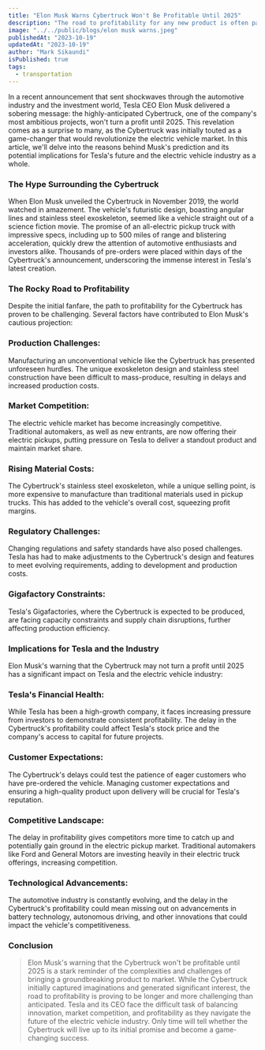 ```yaml
---
title: "Elon Musk Warns Cybertruck Won't Be Profitable Until 2025"
description: "The road to profitability for any new product is often paved with obstacles, and the Cybertruck is no exception."
image: "../../public/blogs/elon musk warns.jpeg"
publishedAt: "2023-10-19"
updatedAt: "2023-10-19"
author: "Mark Sikaundi"
isPublished: true
tags:
  - transportation
---
```


In a recent announcement that sent shockwaves through the automotive industry and the investment world, Tesla CEO Elon Musk delivered a sobering message: the highly-anticipated Cybertruck, one of the company's most ambitious projects, won't turn a profit until 2025. This revelation comes as a surprise to many, as the Cybertruck was initially touted as a game-changer that would revolutionize the electric vehicle market. In this article, we'll delve into the reasons behind Musk's prediction and its potential implications for Tesla's future and the electric vehicle industry as a whole.

### The Hype Surrounding the Cybertruck

When Elon Musk unveiled the Cybertruck in November 2019, the world watched in amazement. The vehicle's futuristic design, boasting angular lines and stainless steel exoskeleton, seemed like a vehicle straight out of a science fiction movie. The promise of an all-electric pickup truck with impressive specs, including up to 500 miles of range and blistering acceleration, quickly drew the attention of automotive enthusiasts and investors alike. Thousands of pre-orders were placed within days of the Cybertruck's announcement, underscoring the immense interest in Tesla's latest creation.

### The Rocky Road to Profitability

Despite the initial fanfare, the path to profitability for the Cybertruck has proven to be challenging. Several factors have contributed to Elon Musk's cautious projection:

### Production Challenges:

Manufacturing an unconventional vehicle like the Cybertruck has presented unforeseen hurdles. The unique exoskeleton design and stainless steel construction have been difficult to mass-produce, resulting in delays and increased production costs.

### Market Competition:

The electric vehicle market has become increasingly competitive. Traditional automakers, as well as new entrants, are now offering their electric pickups, putting pressure on Tesla to deliver a standout product and maintain market share.

### Rising Material Costs:

The Cybertruck's stainless steel exoskeleton, while a unique selling point, is more expensive to manufacture than traditional materials used in pickup trucks. This has added to the vehicle's overall cost, squeezing profit margins.

### Regulatory Challenges:

Changing regulations and safety standards have also posed challenges. Tesla has had to make adjustments to the Cybertruck's design and features to meet evolving requirements, adding to development and production costs.

### Gigafactory Constraints:

Tesla's Gigafactories, where the Cybertruck is expected to be produced, are facing capacity constraints and supply chain disruptions, further affecting production efficiency.

### Implications for Tesla and the Industry

Elon Musk's warning that the Cybertruck may not turn a profit until 2025 has a significant impact on Tesla and the electric vehicle industry:

### Tesla's Financial Health:

While Tesla has been a high-growth company, it faces increasing pressure from investors to demonstrate consistent profitability. The delay in the Cybertruck's profitability could affect Tesla's stock price and the company's access to capital for future projects.

### Customer Expectations:

The Cybertruck's delays could test the patience of eager customers who have pre-ordered the vehicle. Managing customer expectations and ensuring a high-quality product upon delivery will be crucial for Tesla's reputation.

### Competitive Landscape:

The delay in profitability gives competitors more time to catch up and potentially gain ground in the electric pickup market. Traditional automakers like Ford and General Motors are investing heavily in their electric truck offerings, increasing competition.

### Technological Advancements:

The automotive industry is constantly evolving, and the delay in the Cybertruck's profitability could mean missing out on advancements in battery technology, autonomous driving, and other innovations that could impact the vehicle's competitiveness.

### Conclusion

> Elon Musk's warning that the Cybertruck won't be profitable until 2025 is a stark reminder of the complexities and challenges of bringing a groundbreaking product to market. While the Cybertruck initially captured imaginations and generated significant interest, the road to profitability is proving to be longer and more challenging than anticipated. Tesla and its CEO face the difficult task of balancing innovation, market competition, and profitability as they navigate the future of the electric vehicle industry. Only time will tell whether the Cybertruck will live up to its initial promise and become a game-changing success.
